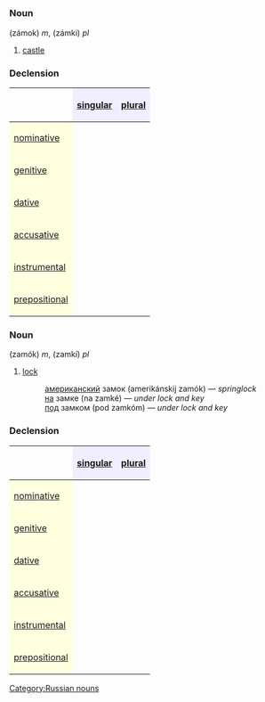 =={{ru}}==
[[Category:Russian nouns]]
===Noun===
{{Unicode|'''за́мок'''}} (zámok) ''m'', {{Unicode|за́мки}} (zámki) ''pl''

# [[castle]]

===Declension===
{| border="1" cellpadding="4" cellspacing="0"
!
! style="background-color: #EFEFFF" align="center"|[[singular]]
! style="background-color: #EFEFFF" align="center"|[[plural]]
|-
! style="background-color: #FFFFE0" align="left"|[[nominative case|nominative]]
| align="center"|{{Unicode|за́мок}}
| align="center"|{{Unicode|за́мки}}
|-
! style="background-color: #FFFFE0" align="left"|[[genitive case|genitive]]
| align="center"|{{Unicode|за́мка}}
| align="center"|{{Unicode|за́мков}}
|-
! style="background-color: #FFFFE0" align="left"|[[dative case|dative]]
| align="center"|{{Unicode|за́мку}}
| align="center"|{{Unicode|за́мкам}}
|-
! style="background-color: #FFFFE0" align="left"|[[accusative case|accusative]]
| align="center"|{{Unicode|за́мок}}
| align="center"|{{Unicode|за́мки}}
|-
! style="background-color: #FFFFE0" align="left"|[[instrumental case|instrumental]]
| align="center"|{{Unicode|за́мком}}
| align="center"|{{Unicode|за́мками}}
|-
! style="background-color: #FFFFE0" align="left"|[[prepositional case|prepositional]]
| align="center"|{{Unicode|о за́мке}}
| align="center"|{{Unicode|о за́мках}}
|}

===Noun===
{{Unicode|'''замо́к'''}} (zamók) ''m'', {{Unicode|замки́}} (zamkí) ''pl''

# [[lock]]
#:[[американский]] замок (amerikánskij zamók) — ''springlock''
#:[[на]] замке (na zamké) — ''under lock and key''
#:[[под]] замком (pod zamkóm) — ''under lock and key''

===Declension===
{| border="1" cellpadding="4" cellspacing="0"
!
! style="background-color: #EFEFFF" align="center"|[[singular]]
! style="background-color: #EFEFFF" align="center"|[[plural]]
|-
! style="background-color: #FFFFE0" align="left"|[[nominative case|nominative]]
| align="center"|{{Unicode|замо́к}}
| align="center"|{{Unicode|замки́}}
|-
! style="background-color: #FFFFE0" align="left"|[[genitive case|genitive]]
| align="center"|{{Unicode|замка́}}
| align="center"|{{Unicode|замко́в}}
|-
! style="background-color: #FFFFE0" align="left"|[[dative case|dative]]
| align="center"|{{Unicode|замку́}}
| align="center"|{{Unicode|замка́м}}
|-
! style="background-color: #FFFFE0" align="left"|[[accusative case|accusative]]
| align="center"|{{Unicode|замо́к}}
| align="center"|{{Unicode|замки́}}
|-
! style="background-color: #FFFFE0" align="left"|[[instrumental case|instrumental]]
| align="center"|{{Unicode|замко́м}}
| align="center"|{{Unicode|замка́ми}}
|-
! style="background-color: #FFFFE0" align="left"|[[prepositional case|prepositional]]
| align="center"|{{Unicode|о замке́}}
| align="center"|{{Unicode|о замка́х}}
|}